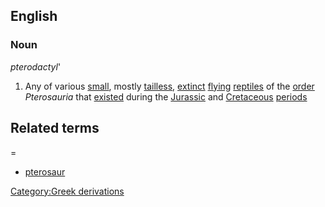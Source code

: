 ==English==
===Noun===
{{wikipedia}}
''pterodactyl'''
#Any of various [[small]], mostly [[tailless]], [[extinct]] [[flying]] [[reptiles]] of the [[order]] ''Pterosauria'' that [[exist]]ed during the [[Jurassic]] and [[Cretaceous]] [[period]]s
==Related terms===
*[[pterosaur]]
[[Category:Greek derivations]]